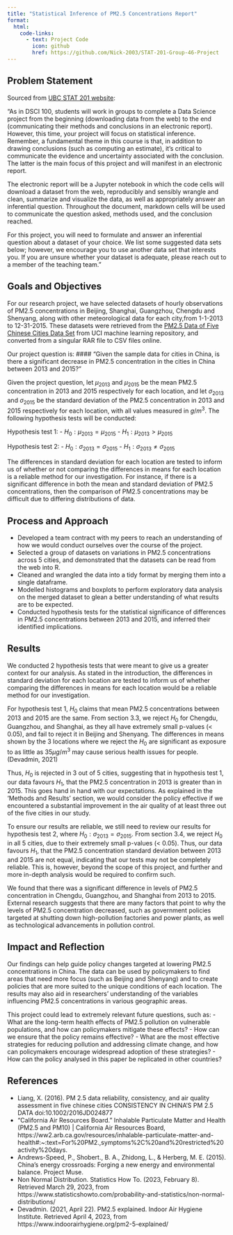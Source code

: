 ```yaml
---
title: "Statistical Inference of PM2.5 Concentrations Report"
format:
  html:
    code-links:
      - text: Project Code
        icon: github
        href: https://github.com/Nick-2003/STAT-201-Group-46-Project
---
```


## Problem Statement

Sourced from [UBC STAT 201 website](https://ubc-stat.github.io/stat-201/group-project.html):

"As in DSCI 100, students will work in groups to complete a Data Science project from the beginning (downloading data from the web) to the end (communicating their methods and conclusions in an electronic report). However, this time, your project will focus on statistical inference. Remember, a fundamental theme in this course is that, in addition to drawing conclusions (such as computing an estimate), it’s critical to communicate the evidence and uncertainty associated with the conclusion. The latter is the main focus of this project and will manifest in an electronic report.

The electronic report will be a Jupyter notebook in which the code cells will download a dataset from the web, reproducibly and sensibly wrangle and clean, summarize and visualize the data, as well as appropriately answer an inferential question. Throughout the document, markdown cells will be used to communicate the question asked, methods used, and the conclusion reached.

For this project, you will need to formulate and answer an inferential question about a dataset of your choice. We list some suggested data sets below; however, we encourage you to use another data set that interests you. If you are unsure whether your dataset is adequate, please reach out to a member of the teaching team."

## Goals and Objectives

For our research project, we have selected datasets of hourly observations of PM2.5 concentrations in Beijing, Shanghai, Guangzhou, Chengdu and Shenyang, along with other meteorological data for each city,from 1-1-2013 to 12-31-2015. These datasets were retrieved from the [PM2.5 Data of Five Chinese Cities Data Set](https://archive.ics.uci.edu/dataset/394/pm2+5+data+of+five+chinese+cities) from UCI machine learning repository, and converted from a singular RAR file to CSV files online. 

Our project question is: 
#### "Given the sample data for cities in China, is there a significant decrease in PM2.5 concentration in the cities in China between 2013 and 2015?" 

Given the project question, let $\mu_{2013}$ and $\mu_{2015}$ be the mean PM2.5 concentration in 2013 and 2015 respectively for each location, and let $\sigma_{2013}$ and $\sigma_{2015}$ be the standard deviation of the PM2.5 concentration in 2013 and 2015 respectively for each location, with all values measured in $g/m^3$. The following hypothesis tests will be conducted: 

Hypothesis test 1:
- $H_0: \mu_{2013} = \mu_{2015}$ 
- $H_1: \mu_{2013} > \mu_{2015}$

Hypothesis test 2:
- $H_0: \sigma_{2013} = \sigma_{2015}$ 
- $H_1: \sigma_{2013} \neq \sigma_{2015}$ 

The differences in standard deviation for each location are tested to inform us of whether or not comparing the differences in means for each location is a reliable method for our investigation. For instance, if there is a significant difference in both the mean and standard deviation of PM2.5 concentrations, then the comparison of PM2.5 concentrations may be difficult due to differing distributions of data.

## Process and Approach

- Developed a team contract with my peers to reach an understanding of how we would conduct ourselves over the course of the project.
- Selected a group of datasets on variations in PM2.5 concentrations across 5 cities, and demonstrated that the datasets can be read from the web into R.
- Cleaned and wrangled the data into a tidy format by merging them into a single dataframe.
- Modelled histograms and boxplots to perform exploratory data analysis on the merged dataset to glean a better understanding of what results are to be expected.
- Conducted hypothesis tests for the statistical significance of differences in PM2.5 concentrations between 2013 and 2015, and inferred their identified implications.

## Results

We conducted 2 hypothesis tests that were meant to give us a greater context for our analysis. As stated in the introduction, the differences in standard deviation for each location are tested to inform us of whether comparing the differences in means for each location would be a reliable method for our investigation.

For hypothesis test 1, $H_0$ claims that mean PM2.5 concentrations between 2013 and 2015 are the same. From section 3.3, we reject $H_0$ for Chengdu, Guangzhou, and Shanghai, as they all have extremely small p-values (< 0.05), and fail to reject it in Beijing and Shenyang. The differences in means shown by the 3 locations where we reject the $H_0$ are significant as exposure to as little as 35$\mu g /m^{3}$ may cause serious health issues for people. (Devadmin, 2021)

Thus, $H_0$ is rejected in 3 out of 5 cities, suggesting that in hypothesis test 1, our data favours $H_1$, that the PM2.5 concentration in 2013 is greater than in 2015. This goes hand in hand with our expectations. As explained in the ‘Methods and Results’ section, we would consider the policy effective if we encountered a substantial improvement in the air quality of at least three out of the five cities in our study.
 
To ensure our results are reliable, we still need to review our results for hypothesis test 2, where $H_0: \sigma_{2013} = \sigma_{2015}$. From section 3.4, we reject $H_0$ in all 5 cities, due to their extremely small p-values (< 0.05). Thus, our data favours $H_1$, that the PM2.5 concentration standard deviation between 2013 and 2015 are not equal, indicating that our tests may not be completely reliable. This is, however, beyond the scope of this project, and further and more in-depth analysis would be required to confirm such.

We found that there was a significant difference in levels of PM2.5 concentration in Chengdu, Guangzhou, and Shanghai from 2013 to 2015. External research suggests that there are many factors that point to why the levels of PM2.5 concentration decreased, such as government policies targeted at shutting down high-pollution factories and power plants, as well as technological advancements in pollution control.

## Impact and Reflection

Our findings can help guide policy changes targeted at lowering PM2.5 concentrations in China. The data can be used by policymakers to find areas that need more focus (such as Beijing and Shenyang) and to create policies that are more suited to the unique conditions of each location. The results may also aid in researchers' understanding of the variables influencing PM2.5 concentrations in various geographic areas.

This project could lead to extremely relevant future questions, such as:
- What are the long-term health effects of PM2.5 pollution on vulnerable populations, and how can policymakers mitigate these effects?
- How can we ensure that the policy remains effective?
- What are the most effective strategies for reducing pollution and addressing climate change, and how can policymakers encourage widespread adoption of these strategies?
- How can the policy analysed in this paper be replicated in other countries?

## References

- Liang, X. (2016). PM 2.5 data reliability, consistency, and air quality assessment in five chinese cities CONSISTENCY IN CHINA'S PM 2.5 DATA doi:10.1002/2016JD024877
- “California Air Resources Board.” Inhalable Particulate Matter and Health (PM2.5 and PM10) | California Air Resources Board, https://ww2.arb.ca.gov/resources/inhalable-particulate-matter-and-health#:~:text=For%20PM2.,symptoms%2C%20and%20restricted%20activity%20days.
- Andrews-Speed, P., Shobert., B. A., Zhidong, L., &amp; Herberg, M. E. (2015). China's energy crossroads: Forging a new energy and environmental balance. Project Muse. 
- Non Normal Distribution. Statistics How To. (2023, February 8). Retrieved March 29, 2023, from https://www.statisticshowto.com/probability-and-statistics/non-normal-distributions/ 
- Devadmin. (2021, April 22). PM2.5 explained. Indoor Air Hygiene Institute. Retrieved April 4, 2023, from https://www.indoorairhygiene.org/pm2-5-explained/ 